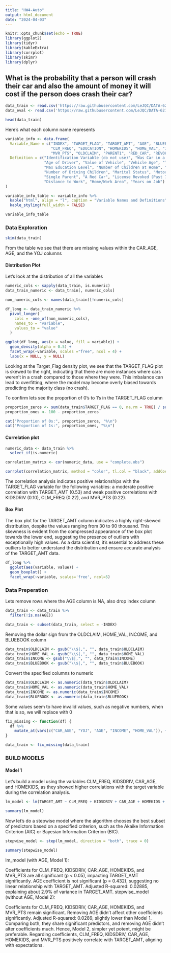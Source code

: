 ```yaml
---
title: "HW4-Auto"
output: html_document
date: "2024-04-03"
---
```


```r
knitr::opts_chunk$set(echo = TRUE)
library(ggplot2)
library(tidyr)
library(kableExtra)
library(corrplot)
library(skimr)
library(dplyr)
```
## What is the probability that a person will crash their car and also the amount of money it will cost if the person does crash their car?

```r
data_train <- read.csv('https://raw.githubusercontent.com/LeJQC/DATA-621-Group-2/main/HW4/insurance_training_data.csv')
data_eval <- read.csv('https://raw.githubusercontent.com/LeJQC/DATA-621-Group-2/main/HW4/insurance-evaluation-data.csv')
```

```r
head(data_train)
```
Here's what each column name represents 
```r
variable_info <- data.frame(
  Variable_Name = c("INDEX", "TARGET_FLAG", "TARGET_AMT", "AGE", "BLUEBOOK", "CAR_AGE", "CAR_TYPE", "CAR_USE", 
                    "CLM_FREQ", "EDUCATION", "HOMEKIDS", "HOME_VAL", "INCOME", "JOB", "KIDSDRIV", "MSTATUS", 
                    "MVR_PTS", "OLDCLAIM", "PARENT1", "RED_CAR", "REVOKED", "SEX", "TIF", "TRAVTIME", "URBANICITY", "YOJ"),
  Definition = c("Identification Variable (do not use)", "Was Car in a crash?", "If car was in a crash, what was the cost", 
                 "Age of Driver", "Value of Vehicle", "Vehicle Age", "Type of Car", "Vehicle Use", "Number of Claims (Past 5 Years)",
                 "Max Education Level", "Number of Children at Home", "Home Value", "Income", "Job Category", 
                 "Number of Driving Children", "Marital Status", "Motor Vehicle Record Points", "Total Claims (Past 5 Years)", 
                 "Single Parent", "A Red Car", "License Revoked (Past 7 Years)", "Gender", "Time in Force", 
                 "Distance to Work", "Home/Work Area", "Years on Job")
)

variable_info_table <- variable_info %>%
  kable("html", align = "l", caption = "Variable Names and Definitions") %>%
  kable_styling(full_width = FALSE)

variable_info_table
```

### Data Exploration
```r
skim(data_train)
```
From the table we see that there are missing values within the CAR_AGE, AGE, and the YOJ columns

#### Distribution Plot 
Let's look at the distribution of all the variables 
```r
numeric_cols <- sapply(data_train, is.numeric)
data_train_numeric <- data_train[, numeric_cols]

non_numeric_cols <- names(data_train)[!numeric_cols]

df_long <- data_train_numeric %>%
  pivot_longer(
    cols = -one_of(non_numeric_cols),
    names_to = "variable",
    values_to = "value"
  )

ggplot(df_long, aes(x = value, fill = variable)) + 
  geom_density(alpha = 0.5) +  
  facet_wrap(~variable, scales ="free", ncol = 4) +
  labs(x = NULL, y = NULL)  
```
 
Looking at the Target_Flag density plot, we see that the TARGET_FLAG plot is skewed to the right, indicating that there are more instances where cars weren't in a crash compared to those where they were. This imbalance can lead to overfitting, where the model may become overly biased towards predicting the majority class (no crash).

To confirm lets see the proportion of 0's to 1's in the TARGET_FLAG column 
```r
proportion_zeros <- sum(data_train$TARGET_FLAG == 0, na.rm = TRUE) / sum(!is.na(data_train$TARGET_FLAG)) * 100
proportion_ones <- 100 - proportion_zeros

cat("Proportion of 0s:", proportion_zeros, "%\n")
cat("Proportion of 1s:", proportion_ones, "%\n")
```


#### Correlation plot 
```r
numeric_data <- data_train %>% 
  select_if(is.numeric)

correlation_matrix <- cor(numeric_data, use = "complete.obs")

corrplot(correlation_matrix, method = "color", tl.col = "black", addCoef.col = "black", number.cex = 0.5)
```

The correlation analysis indicates positive relationships with the TARGET_FLAG variable for the following variables: a moderate positive correlation with TARGET_AMT (0.53) and weak positive correlations with KIDSDRIV (0.10), CLM_FREQ (0.22), and MVR_PTS (0.22).

#### Box Plot 

The box plot for the TARGET_AMT column indicates a highly right-skewed distribution, despite the values ranging from 30 to 90 thousand. This skewness is evident from the compressed appearance of the box plot towards the lower end, suggesting the presence of outliers with exceptionally high values. As a data scientist, it's essential to address these outliers to better understand the distribution and ensure accurate analysis of the TARGET_AMT data.
```r
df_long %>% 
  ggplot(aes(variable, value)) + 
  geom_boxplot() + 
  facet_wrap(~variable, scales='free', ncol=5)
```

### Data Preperation

Lets remove rows where the AGE column is NA, also drop index column
```r
data_train <- data_train %>%
  filter(!is.na(AGE))

data_train <- subset(data_train, select = -INDEX)
```

Removing the dollar sign from the OLDCLAIM, HOME_VAL, INCOME, and BLUEBOOK column
```r
data_train$OLDCLAIM <- gsub("\\$|,", "", data_train$OLDCLAIM)
data_train$HOME_VAL <- gsub("\\$|,", "", data_train$HOME_VAL)
data_train$INCOME <- gsub("\\$|,", "", data_train$INCOME)
data_train$BLUEBOOK <- gsub("\\$|,", "", data_train$BLUEBOOK)
```


Convert the specified columns to numeric
```r
data_train$OLDCLAIM <- as.numeric(data_train$OLDCLAIM)
data_train$HOME_VAL <- as.numeric(data_train$HOME_VAL)
data_train$INCOME <- as.numeric(data_train$INCOME)
data_train$BLUEBOOK <- as.numeric(data_train$BLUEBOOK)
```


Some values  seem to have invalid values, such as negative numbers, when that is so, we will replace with 0
```r
fix_missing <- function(df) {
  df %>% 
    mutate_at(vars(c("CAR_AGE", "YOJ", "AGE", "INCOME", "HOME_VAL")), ~ifelse(. < 0, median(., na.rm = TRUE), .))
}

data_train <- fix_missing(data_train)
```

### BUILD MODELS

#### Model 1
Let's build a model using the variables CLM_FREQ, KIDSDRIV, CAR_AGE, and HOMEKIDS, as they showed higher correlations with the target variable during the correlation analysis.
```r
lm_model <- lm(TARGET_AMT ~ CLM_FREQ + KIDSDRIV + CAR_AGE + HOMEKIDS + MVR_PTS + AGE, data = data_train)

summary(lm_model)
```
Now let's do a stepwise model where the algorithm chooses the best subset of predictors based on a specified criterion, such as the Akaike Information Criterion (AIC) or Bayesian Information Criterion (BIC).
```r
stepwise_model <- step(lm_model, direction = "both", trace = 0)

summary(stepwise_model)
```
lm_model (with AGE, Model 1):

Coefficients for CLM_FREQ, KIDSDRIV, CAR_AGE, HOMEKIDS, and MVR_PTS are all significant (p < 0.05), impacting TARGET_AMT significantly.
AGE coefficient is not significant (p = 0.432), suggesting no linear relationship with TARGET_AMT.
Adjusted R-squared: 0.02885, explaining about 2.9% of variance in TARGET_AMT.
stepwise_model (without AGE, Model 2):

Coefficients for CLM_FREQ, KIDSDRIV, CAR_AGE, HOMEKIDS, and MVR_PTS remain significant.
Removing AGE didn't affect other coefficients significantly.
Adjusted R-squared: 0.0289, slightly lower than Model 1.
Comparing both, they share significant predictors, and removing AGE didn't alter coefficients much. Hence, Model 2, simpler yet potent, might be preferable. Regarding coefficients, CLM_FREQ, KIDSDRIV, CAR_AGE, HOMEKIDS, and MVR_PTS positively correlate with TARGET_AMT, aligning with expectations.
